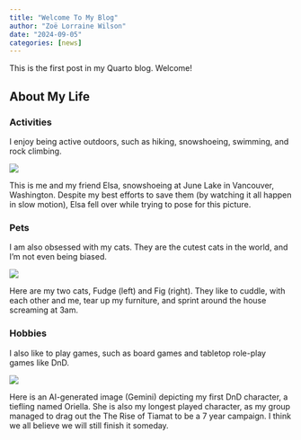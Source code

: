 ```yaml
---
title: "Welcome To My Blog"
author: "Zoë Lorraine Wilson"
date: "2024-09-05"
categories: [news]
---
```


This is the first post in my Quarto blog. Welcome!

## About My Life

### Activities

I enjoy being active outdoors, such as hiking, snowshoeing, swimming, and rock climbing.

![](images/IMG_8973.JPEG)

This is me and my friend Elsa, snowshoeing at June Lake in Vancouver, Washington. Despite my best efforts to save them (by watching it all happen in slow motion), Elsa fell over while trying to pose for this picture.

### Pets

I am also obsessed with my cats. They are the cutest cats in the world, and I'm not even being biased.

![](images/20240106_161224.jpg)

Here are my two cats, Fudge (left) and Fig (right). They like to cuddle, with each other and me, tear up my furniture, and sprint around the house screaming at 3am.

### Hobbies

I also like to play games, such as board games and tabletop role-play games like DnD.

![](images/Gemini_Generated_Image_czu112czu112czu1.jpg)

Here is an AI-generated image (Gemini) depicting my first DnD character, a tiefling named Oriella. She is also my longest played character, as my group managed to drag out the The Rise of Tiamat to be a 7 year campaign. I think we all believe we will still finish it someday.
